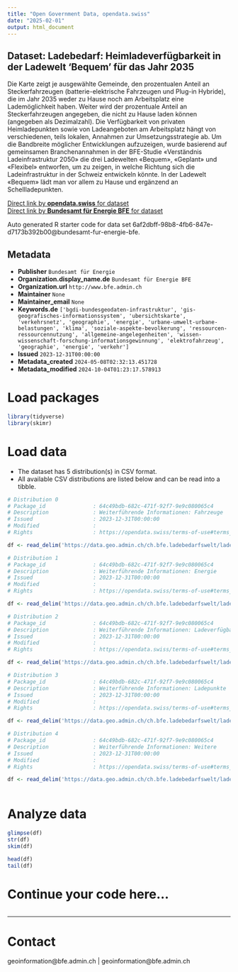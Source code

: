 ```yaml
---
title: "Open Government Data, opendata.swiss"
date: "2025-02-01"
output: html_document
---
```


## Dataset: Ladebedarf: Heimladeverfügbarkeit in der Ladewelt 'Bequem' für das Jahr 2035

Die Karte zeigt je ausgewählte Gemeinde, den prozentualen Anteil an Steckerfahrzeugen (batterie-elektrische Fahrzeugen und Plug-in Hybride), die im Jahr 2035 weder zu Hause noch am Arbeitsplatz eine Lademöglichkeit haben. Weiter wird der prozentuale Anteil an Steckerfahrzeugen angegeben, die nicht zu Hause laden können (angegeben als Dezimalzahl). Die Verfügbarkeit von privaten Heimladepunkten sowie von Ladeangeboten am Arbeitsplatz hängt von verschiedenen, teils lokalen, Annahmen zur Umsetzungsstrategie ab. Um die Bandbreite möglicher Entwicklungen aufzuzeigen, wurde basierend auf gemeinsamen Branchenannahmen in der BFE-Studie «Verständnis Ladeinfrastruktur 2050» die drei Ladewelten «Bequem», «Geplant» und «Flexibel» entworfen, um zu zeigen, in welche Richtung sich die Ladeinfrastruktur in der Schweiz entwickeln könnte. In der Ladewelt «Bequem» lädt man vor allem zu Hause und ergänzend an Schellladepunkten.

[Direct link by **opendata.swiss** for dataset](https://opendata.swiss/de/dataset/ladebedarf-heimladeverfugbarkeit-in-der-ladewelt-bequem-fur-das-jahr-2035)<br>
[Direct link by **Bundesamt für Energie BFE** for dataset](https://www.bfe.admin.ch/ladebedarfsszenarien)

Auto generated R starter code for data set 6af2dbff-98b8-4fb6-847e-d7173b392b00@bundesamt-fur-energie-bfe.

## Metadata

- **Publisher** `Bundesamt für Energie`
- **Organization.display_name.de** `Bundesamt für Energie BFE`
- **Organization.url** `http://www.bfe.admin.ch`
- **Maintainer** `None`
- **Maintainer_email** `None`
- **Keywords.de** `['bgdi-bundesgeodaten-infrastruktur', 'gis-geografisches-informationssystem', 'ubersichtskarte', 'verkehrsnetz', 'geographie', 'energie', 'urbane-umwelt-urbane-belastungen', 'klima', 'soziale-aspekte-bevolkerung', 'ressourcen-ressourcennutzung', 'allgemeine-angelegenheiten', 'wissen-wissenschaft-forschung-informationsgewinnung', 'elektrofahrzeug', 'geographie', 'energie', 'verkehr']`
- **Issued** `2023-12-31T00:00:00`
- **Metadata_created** `2024-05-08T02:32:13.451728`
- **Metadata_modified** `2024-10-04T01:23:17.578913`


# Load packages

```r

library(tidyverse)
library(skimr)

```

# Load data

-   The dataset has 5 distribution(s) in CSV format.
-   All available CSV distributions are listed below and can be read into a tibble.

```r

# Distribution 0
# Package_id               : 64c49bdb-682c-471f-92f7-9e9c080065c4
# Description              : Weiterführende Informationen: Fahrzeuge
# Issued                   : 2023-12-31T00:00:00
# Modified                 : 
# Rights                   : https://opendata.swiss/terms-of-use#terms_by

df <- read_delim('https://data.geo.admin.ch/ch.bfe.ladebedarfswelt/ladebedarfswelt/ladebedarfswelt-fahrzeuge_2056.csv.zip')

# Distribution 1
# Package_id               : 64c49bdb-682c-471f-92f7-9e9c080065c4
# Description              : Weiterführende Informationen: Energie
# Issued                   : 2023-12-31T00:00:00
# Modified                 : 
# Rights                   : https://opendata.swiss/terms-of-use#terms_by

df <- read_delim('https://data.geo.admin.ch/ch.bfe.ladebedarfswelt/ladebedarfswelt/ladebedarfswelt-energie_2056.csv.zip')

# Distribution 2
# Package_id               : 64c49bdb-682c-471f-92f7-9e9c080065c4
# Description              : Weiterführende Informationen: Ladeverfügbarkeit
# Issued                   : 2023-12-31T00:00:00
# Modified                 : 
# Rights                   : https://opendata.swiss/terms-of-use#terms_by

df <- read_delim('https://data.geo.admin.ch/ch.bfe.ladebedarfswelt/ladebedarfswelt/ladebedarfswelt-verfuegbarkeit_2056.csv.zip')

# Distribution 3
# Package_id               : 64c49bdb-682c-471f-92f7-9e9c080065c4
# Description              : Weiterführende Informationen: Ladepunkte
# Issued                   : 2023-12-31T00:00:00
# Modified                 : 
# Rights                   : https://opendata.swiss/terms-of-use#terms_by

df <- read_delim('https://data.geo.admin.ch/ch.bfe.ladebedarfswelt/ladebedarfswelt/ladebedarfswelt-ladepunkte_2056.csv.zip')

# Distribution 4
# Package_id               : 64c49bdb-682c-471f-92f7-9e9c080065c4
# Description              : Weiterführende Informationen: Weitere
# Issued                   : 2023-12-31T00:00:00
# Modified                 : 
# Rights                   : https://opendata.swiss/terms-of-use#terms_by

df <- read_delim('https://data.geo.admin.ch/ch.bfe.ladebedarfswelt/ladebedarfswelt/ladebedarfswelt-weitere_2056.csv.zip')



```

# Analyze data

```r

glimpse(df)
str(df)
skim(df)

head(df)
tail(df)

```

# Continue your code here...

```r

```

------------------------------------------------------------------------

# Contact

geoinformation@bfe.admin.ch | geoinformation@bfe.admin.ch
